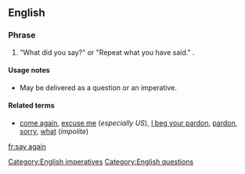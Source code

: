 ==English==

===Phrase===
{{infl|en|phrase|head=[[say]] [[again]]}}

# {{idiomatic|colloquial}} "What did you say?" or "Repeat what you have said." {{non-gloss definition|A polite formula used when one has not heard or understood what has been said}}.

====Usage notes====
* May be delivered as a question or an imperative.

====Related terms====
* [[come again]], [[excuse me]] (''especially US''), [[I beg your pardon]], [[pardon]], [[sorry]], [[what]] (''impolite'')

[[Category:English imperatives]]
[[Category:English questions]]
[[fr:say again]]